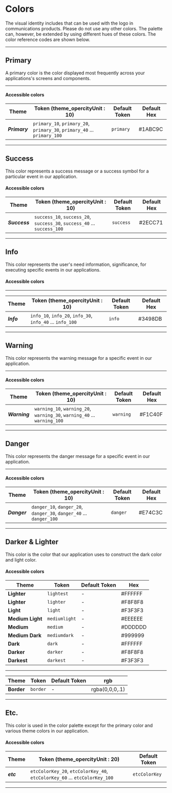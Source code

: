 
<Meta title="Documents|Colors" />

# Colors

The visual identity includes that can be used with the logo in communications products. Please do not use any other colors. The palette can, however, be extended by using different hues of these colors. The color reference codes are shown below.

---

## Primary

A primary color is the color displayed most frequently across your applications's screens and components.

---

#### Accessible colors

| Theme         | Token (theme_opercityUnit : 10)                                          | Default Token | Default Hex |
| ------------- | ------------------------------------------------------------------------ | ------------- | ----------- |
| **_Primary_** | `primary_10`, `primary_20`, `primary_30`, `primary_40` ... `primary_100` | `primary`     | #1ABC9C     |

---

<ColorPalette>
    <ColorItem
        title="Primary"
        subtitle="Variable"
        colors={[
            color.primary_100,
            color.primary_90,
            color.primary_80,
            color.primary_70,
            color.primary_60,
            color.primary_50,
            color.primary_40,
            color.primary_30,
            color.primary_20,
            color.primary_10
        ]}
    />
    <ColorItem title="Primary" subtitle="Default" colors={[color.primary]} />
</ColorPalette>

## Success

This color represents a success message or a success symbol for a particular event in our application.

#### Accessible colors

| Theme         | Token (theme_opercityUnit : 10)                                          | Default Token | Default Hex |
| ------------- | ------------------------------------------------------------------------ | ------------- | ----------- |
| **_Success_** | `success_10`, `success_20`, `success_30`, `success_40` ... `success_100` | `success`     | #2ECC71     |

---

<ColorPalette>
    <ColorItem
        title="Success"
        subtitle="Variable"
        colors={[
            color.success_100,
            color.success_90,
            color.success_80,
            color.success_70,
            color.success_60,
            color.success_50,
            color.success_40,
            color.success_30,
            color.success_20,
            color.success_10
        ]}
    />
    <ColorItem title="Success" subtitle="Default" colors={[color.success]} />
</ColorPalette>

## Info

This color represents the user's need information, significance, for executing specific events in our applications.

#### Accessible colors

---

| Theme      | Token (theme_opercityUnit : 10)                           | Default Token | Default Hex |
| ---------- | --------------------------------------------------------- | ------------- | ----------- |
| **_Info_** | `info_10`, `info_20`, `info_30`, `info_40` ... `info_100` | `info`        | #3498DB     |

---

<ColorPalette>
    <ColorItem
        title="Info"
        subtitle="Variable"
        colors={[
            color.info_100,
            color.info_90,
            color.info_80,
            color.info_70,
            color.info_60,
            color.info_50,
            color.info_40,
            color.info_30,
            color.info_20,
            color.info_10
        ]}
    />
    <ColorItem title="Info" subtitle="Default" colors={[color.info]} />
</ColorPalette>

## Warning

This color represents the warning message for a specific event in our application.

---

#### Accessible colors

| Theme         | Token (theme_opercityUnit : 10)                                          | Default Token | Default Hex |
| ------------- | ------------------------------------------------------------------------ | ------------- | ----------- |
| **_Warning_** | `warning_10`, `warning_20`, `warning_30`, `warning_40` ... `warning_100` | `warning`     | #F1C40F     |

---

<ColorPalette>
    <ColorItem
        title="Warning"
        subtitle="Variable"
        colors={[
            color.warning_100,
            color.warning_90,
            color.warning_80,
            color.warning_70,
            color.warning_60,
            color.warning_50,
            color.warning_40,
            color.warning_30,
            color.warning_20,
            color.warning_10
        ]}
    />
    <ColorItem title="Warning" subtitle="Default" colors={[color.warning]} />
</ColorPalette>

## Danger

This color represents the danger message for a specific event in our application.

---

#### Accessible colors

| Theme        | Token (theme_opercityUnit : 10)                                     | Default Token | Default Hex |
| ------------ | ------------------------------------------------------------------- | ------------- | ----------- |
| **_Danger_** | `danger_10`, `danger_20`, `danger_30`, `danger_40` ... `danger_100` | `danger`      | #E74C3C     |

---

<ColorPalette>
    <ColorItem
        title="Danger"
        subtitle="Variable"
        colors={[
            color.danger_100,
            color.danger_90,
            color.danger_80,
            color.danger_70,
            color.danger_60,
            color.danger_50,
            color.danger_40,
            color.danger_30,
            color.danger_20,
            color.danger_10
        ]}
    />
    <ColorItem title="Danger" subtitle="Default" colors={[color.danger]} />
</ColorPalette>

## Darker & Lighter

This color is the color that our application uses to construct the dark color and light color.

#### Accessible colors

| Theme            | Token         | Default Token | Hex     |
| ---------------- | ------------- | ------------- | ------- |
| **Lighter**      | `lightest`    | -             | #FFFFFF |
| **Lighter**      | `lighter`     | -             | #F8F8F8 |
| **Light**        | `light`       | -             | #F3F3F3 |
| **Medium Light** | `mediumlight` | -             | #EEEEEE |
| **Medium**       | `medium`      | -             | #DDDDDD |
| **Medium Dark**  | `mediumdark`  | -             | #999999 |
| **Dark**         | `dark`        | -             | #FFFFFF |
| **Darker**       | `darker`      | -             | #F8F8F8 |
| **Darkest**      | `darkest`     | -             | #F3F3F3 |

---

| Theme      | Token    | Default Token | rgb            |
| ---------- | -------- | ------------- | -------------- |
| **Border** | `border` | -             | rgba(0,0,0,.1) |

---

<ColorPalette>
    <ColorItem
        title="Darker & Lighter"
        subtitle="Variable"
        colors={[
            color.lightest,
            color.lighter,
            color.light,
            color.mediumlight,
            color.medium,
            color.mediumdark,
            color.dark,
            color.darker,
            color.darkest
        ]}
    />
    <ColorItem title="Border" subtitle="Variable" colors={[color.border]} />
</ColorPalette>

## Etc.

This color is used in the color palette except for the primary color and various theme colors in our application.

#### Accessible colors

| Theme     | Token (theme_opercityUnit : 20)                                            | Default Token |
| --------- | -------------------------------------------------------------------------- | ------------- |
| **_etc_** | `etcColorKey_20`, `etcColorKey_40`, `etcColorKey_60` ... `etcColorKey_100` | `etcColorKey` |

---

<ColorPalette>
    <ColorItem
        title="Red "
        subtitle="Variable (Key : red)"
        colors={[
            color.red,
            color.red_100,
            color.red_80,
            color.red_60,
            color.red_40,
            color.red_20
        ]}
    />
    <ColorItem
        title="Pink "
        subtitle="Variable (Key : pink)"
        colors={[
            color.pink,
            color.pink_100,
            color.pink_80,
            color.pink_60,
            color.pink_40,
            color.pink_20
        ]}
    />
    <ColorItem
        title="Purple"
        subtitle="Variable (Key : purple)"
        colors={[
            color.purple,
            color.purple_100,
            color.purple_80,
            color.purple_60,
            color.purple_40,
            color.purple_20
        ]}
    />
    <ColorItem
        title="Blue"
        subtitle="Variable (Key : blue)"
        colors={[
            color.blue,
            color.blue_100,
            color.blue_80,
            color.blue_60,
            color.blue_40,
            color.blue_20
        ]}
    />
    <ColorItem
        title="Light blue"
        subtitle="Variable (Key : light_blue)"
        colors={[
            color.light_blue,
            color.light_blue_100,
            color.light_blue_80,
            color.light_blue_60,
            color.light_blue_40,
            color.light_blue_20
        ]}
    />
    <ColorItem
        title="Green"
        subtitle="Variable (Key : green)"
        colors={[
            color.green,
            color.green_100,
            color.green_80,
            color.green_60,
            color.green_40,
            color.green_20
        ]}
    />
    <ColorItem
        title="Lime"
        subtitle="Variable (Key : lime)"
        colors={[
            color.lime,
            color.lime_100,
            color.lime_80,
            color.lime_60,
            color.lime_40,
            color.lime_20
        ]}
    />
    <ColorItem
        title="Yellow"
        subtitle="Variable (Key : yellow)"
        colors={[
            color.yellow,
            color.yellow_100,
            color.yellow_80,
            color.yellow_60,
            color.yellow_40,
            color.yellow_20
        ]}
    />
    <ColorItem
        title="Amber"
        subtitle="Variable (Key : amber)"
        colors={[
            color.amber,
            color.amber_100,
            color.amber_80,
            color.amber_60,
            color.amber_40,
            color.amber_20
        ]}
    />
    <ColorItem
        title="Orange"
        subtitle="Variable (Key : orange)"
        colors={[
            color.orange,
            color.orange_100,
            color.orange_80,
            color.orange_60,
            color.orange_40,
            color.orange_20
        ]}
    />
    <ColorItem
        title="Brown"
        subtitle="Variable (Key : brown)"
        colors={[
            color.brown,
            color.brown_100,
            color.brown_80,
            color.brown_60,
            color.brown_40,
            color.brown_20
        ]}
    />
    <ColorItem
        title="Gray"
        subtitle="Variable (Key : gray)"
        colors={[
            color.gray,
            color.gray_100,
            color.gray_80,
            color.gray_60,
            color.gray_40,
            color.gray_20
        ]}
    />
    <ColorItem
        title="Blue Gray"
        subtitle="Variable (Key : blue_gray)"
        colors={[
            color.blue_gray,
            color.blue_gray_100,
            color.blue_gray_80,
            color.blue_gray_60,
            color.blue_gray_40,
            color.blue_gray_20
        ]}
    />
</ColorPalette>

